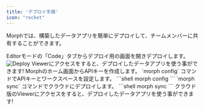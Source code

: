 ```yaml
---
title: 'デプロイ手順'
icon: "rocket"
---
```


Morphでは、構築したデータアプリを簡単にデプロイして、チームメンバーに共有することができます。

<Tabs>
  <Tab title="クラウド版">
    <Steps>
      <Step title="デプロイダッシュボードから実行する">
        Editorモードの「Code」タブからデプロイ用の画面を開きデプロイします。
        <img src="/assets/images/docs/deploy-dashboard.png" alt="Deploy" />
      </Step>
      <Step title="クラウド版のViewerにアクセスする">
        Viewerにアクセスをすると、デプロイしたデータアプリを使う事ができます!
      </Step>
    </Steps>
  </Tab>
  <Tab title="ローカル版">
    <Steps>
      <Step title="クラウド版にログインしAPIキーを作成する">
        Morphのホーム画面からAPIキーを作成します。
      </Step>
      <Step title="CLIでAPIを設定する">
        `morph config` コマンドでAPIキーとワークスペースを設定します。
        ```shell
        morph config
        ```
      </Step>
      <Step title="クラウドにデプロイする">
        `morph sync` コマンドでクラウドにデプロイします。
        ```shell
        morph sync
        ```
      </Step>
      <Step title="クラウド版のViewerにアクセスする">
        クラウド版のViewerにアクセスをすると、デプロイしたデータアプリを使う事ができます!
      </Step>
    </Steps>
  </Tab>
</Tabs>